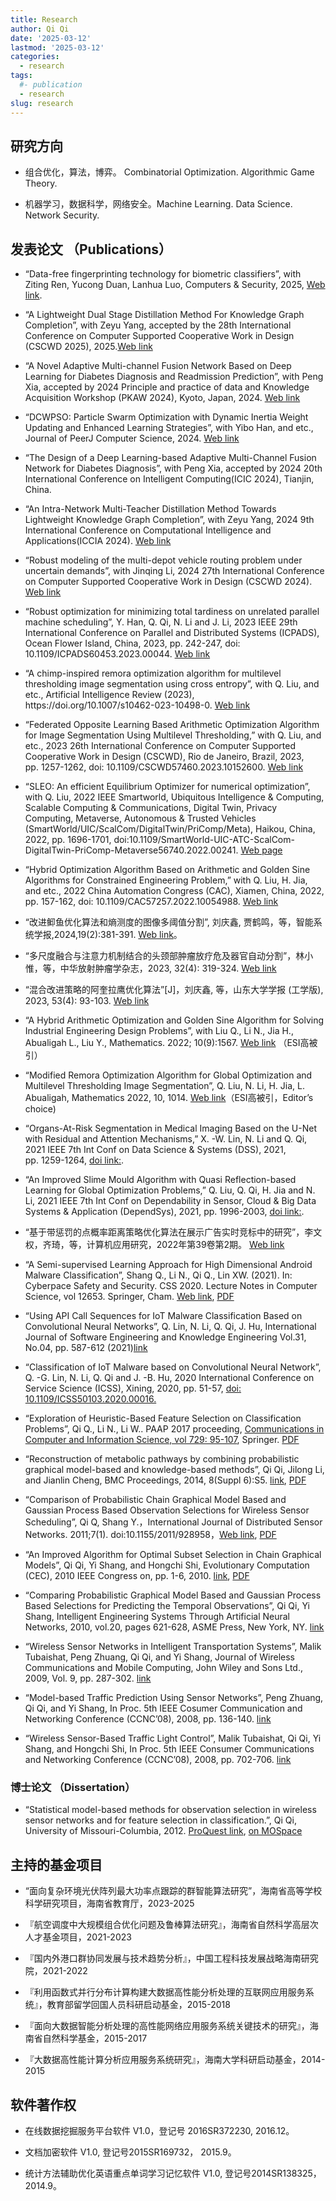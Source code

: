 ```yaml
---
title: Research
author: Qi Qi
date: '2025-03-12'
lastmod: '2025-03-12'
categories:
  - research
tags:
  #- publication
  - research
slug: research
---
```


## 研究方向

* 组合优化，算法，博弈。 Combinatorial Optimization. Algorithmic Game Theory.

* 机器学习，数据科学，网络安全。Machine Learning. Data Science. Network Security.


<!-- - 鲁棒优化，运筹优化。 Robust optimization; Operations research. -->

## 发表论文 （Publications）

* "Data-free fingerprinting technology for biometric classifiers", with Ziting Ren, Yucong Duan, Lanhua Luo, Computers & Security, 2025, [Web link](https://doi.org/10.1016/j.cose.2025.104386).


* "A Lightweight Dual Stage Distillation Method For Knowledge Graph Completion", with Zeyu Yang, accepted by the 28th International Conference on Computer Supported Cooperative Work in Design (CSCWD 2025), 2025.[Web link](https://ieeexplore.ieee.org/document/11033369)

* "A Novel Adaptive Multi-channel Fusion Network Based on Deep Learning for Diabetes Diagnosis and Readmission Prediction", with Peng Xia, accepted by 2024 Principle and practice of data and Knowledge Acquisition Workshop (PKAW 2024), Kyoto, Japan, 2024. [Web link](https://link.springer.com/chapter/10.1007/978-981-96-0026-7_20)

* "DCWPSO: Particle Swarm Optimization with Dynamic Inertia Weight Updating and Enhanced Learning Strategies", with Yibo Han, and etc., Journal of PeerJ Computer Science, 2024. [Web link](https://peerj.com/articles/cs-2253/)

* "The Design of a Deep Learning-based Adaptive Multi-Channel Fusion Network for Diabetes Diagnosis", with Peng Xia, accepted by 2024 20th International Conference on Intelligent Computing(ICIC 2024), Tianjin, China.

* "An Intra-Network Multi-Teacher Distillation Method Towards 
Lightweight Knowledge Graph Completion", with Zeyu Yang, 2024 9th International Conference on Computational Intelligence and Applications(ICCIA 2024). [Web link](https://ieeexplore.ieee.org/document/10719142)

* "Robust modeling of the multi-depot vehicle routing problem under uncertain demands", with Jinqing Li, 2024 27th International Conference on Computer Supported Cooperative Work in Design (CSCWD 2024). [Web link](https://ieeexplore.ieee.org/document/10580781)

* "Robust optimization for minimizing total tardiness on unrelated parallel machine scheduling", Y. Han, Q. Qi, N. Li and J. Li,  2023 IEEE 29th International Conference on Parallel and Distributed Systems (ICPADS), Ocean Flower Island, China, 2023, pp. 242-247, doi: 10.1109/ICPADS60453.2023.00044. [Web link](https://ieeexplore.ieee.org/document/10476145)


* "A chimp-inspired remora optimization algorithm for multilevel thresholding image segmentation using cross entropy", with Q. Liu, and etc., Artificial Intelligence Review (2023), https://doi.org/10.1007/s10462-023-10498-0. [Web link](https://link.springer.com/article/10.1007/s10462-023-10498-0)

* "Federated Opposite Learning Based Arithmetic Optimization Algorithm for Image Segmentation Using Multilevel Thresholding," with Q. Liu, and etc., 2023 26th International Conference on Computer Supported Cooperative Work in Design (CSCWD), Rio de Janeiro, Brazil, 2023, pp. 1257-1262, doi: 10.1109/CSCWD57460.2023.10152600. [Web link](https://ieeexplore.ieee.org/document/10152600)

* "SLEO: An efficient Equilibrium Optimizer for numerical optimization", with Q. Liu, 2022 IEEE Smartworld, Ubiquitous Intelligence & Computing, Scalable Computing & Communications, Digital Twin, Privacy Computing, Metaverse, Autonomous & Trusted Vehicles (SmartWorld/UIC/ScalCom/DigitalTwin/PriComp/Meta), Haikou, China, 2022, pp. 1696-1701, doi:10.1109/SmartWorld-UIC-ATC-ScalCom-DigitalTwin-PriComp-Metaverse56740.2022.00241. [Web page](https://ieeexplore.ieee.org/document/10189595)

* "Hybrid Optimization Algorithm Based on Arithmetic and Golden Sine Algorithms for Constrained Engineering Problem," with Q. Liu, H. Jia, and etc., 2022 China Automation Congress (CAC), Xiamen, China, 2022, pp. 157-162, doi: 10.1109/CAC57257.2022.10054988. [Web link](https://ieeexplore.ieee.org/document/10054988)

* "改进䲟鱼优化算法和熵测度的图像多阈值分割", 刘庆鑫, 贾鹤鸣，等，智能系统学报,2024,19(2):381-391. [Web link](https://tis.hrbeu.edu.cn/oa/darticle.aspx?type=view&id=202205018)。

* “多尺度融合与注意力机制结合的头颈部肿瘤放疗危及器官自动分割”，林小惟，等，中华放射肿瘤学杂志，2023, 32(4): 319-324. [Web link](https://rs.yiigle.com/cmaid/1456377)


* “混合改进策略的阿奎拉鹰优化算法”[J]，刘庆鑫, 等，山东大学学报 (工学版), 2023, 53(4): 93-103. [Web link](http://gxbwk.njournal.sdu.edu.cn/CN/10.6040/j.issn.1672-3961.0.2022.128)

* "A Hybrid Arithmetic Optimization and Golden Sine Algorithm for Solving Industrial Engineering Design Problems", with Liu Q., Li N., Jia H., Abualigah L., Liu Y., Mathematics. 2022; 10(9):1567. [Web link](https://doi.org/10.3390/math10091567) （ESI高被引）

* "Modified Remora Optimization Algorithm for Global Optimization and Multilevel Thresholding Image Segmentation", Q. Liu, N. Li, H. Jia, L. Abualigah, Mathematics 2022, 10, 1014. [Web link](https://doi.org/10.3390/math10071014)（ESI高被引，Editor's choice)

* "Organs-At-Risk Segmentation in Medical Imaging Based on the U-Net with Residual and Attention Mechanisms," X. -W. Lin, N. Li and Q. Qi, 2021 IEEE 7th Int Conf on Data Science & Systems (DSS), 2021, pp. 1259-1264, [doi link:](https://doi.org/10.1109/HPCC-DSS-SmartCity-DependSys53884.2021.00192).

* "An Improved Slime Mould Algorithm with Quasi Reflection-based Learning for Global Optimization Problems," Q. Liu, Q. Qi, H. Jia and N. Li, 2021 IEEE 7th Int Conf on Dependability in Sensor, Cloud & Big Data Systems & Application (DependSys), 2021, pp. 1996-2003, [doi link:](https://doi.org/10.1109/HPCC-DSS-SmartCity-DependSys53884.2021.00298).

* "基于带惩罚的点概率距离策略优化算法在展示广告实时竞标中的研究"，李文权，齐琦，等，计算机应用研究，2022年第39卷第2期。 [Web link](https://www.arocmag.com/abs/2021.07.0264)


* "A Semi-supervised Learning Approach for High Dimensional Android Malware Classification", Shang Q., Li N., Qi Q., Lin XW. (2021). In: Cyberpace Safety and Security. CSS 2020. Lecture Notes in Computer Science, vol 12653. Springer, Cham. [Web link](https://link.springer.com/chapter/10.1007/978-3-030-73671-2_3), [PDF](semi-supervised-Learning-High-Dimensional-Classification-2021.pdf)


* "Using API Call Sequences for IoT Malware Classification Based on Convolutional Neural Networks", Q. Lin, N. Li, Q. Qi, J. Hu, International Journal of Software Engineering and Knowledge Engineering Vol.31, No.04, pp. 587-612 (2021)[link](https://www.worldscientific.com/doi/10.1142/S021819402140009X)

* "Classification of IoT Malware based on Convolutional Neural Network", Q. -G. Lin, N. Li, Q. Qi and J. -B. Hu,  2020 International Conference on Service Science (ICSS), Xining, 2020, pp. 51-57, [doi: 10.1109/ICSS50103.2020.00016.](https://doi.org/10.1109/ICSS50103.2020.00016)

*  "Exploration of Heuristic-Based Feature Selection on Classification Problems", Qi Q., Li N., Li W.. PAAP 2017 proceeding, [Communications in Computer and Information Science, vol 729: 95-107](https://link.springer.com/chapter/10.1007/978-981-10-6442-5_9), Springer. [PDF](heuristic-feature-selection-2017.pdf)

*   “Reconstruction of metabolic pathways by combining probabilistic graphical
    model-based and knowledge-based methods”, Qi Qi, Jilong Li, and Jianlin
    Cheng, BMC Proceedings, 2014, 8(Suppl 6):S5.
    [link](http://www.biomedcentral.com/1753-6561/8/S6/S5), [PDF](PGM-based-pathways-reconstruction-2014.pdf)

*   “Comparison of Probabilistic Chain Graphical Model Based and Gaussian Process Based Observation Selections for Wireless Sensor Scheduling”, Qi Q, Shang Y.，International Journal of Distributed Sensor Networks. 2011;7(1). doi:10.1155/2011/928958，[Web link](https://journals.sagepub.com/doi/10.1155/2011/928958), [PDF](PGM-based-observation-selection_2011.pdf)

*   “An Improved Algorithm for Optimal Subset Selection in Chain Graphical
    Models”, Qi Qi, Yi Shang, and Hongchi Shi, Evolutionary Computation (CEC),
    2010 IEEE Congress on, pp. 1-6, 2010.
    [link](http://ieeexplore.ieee.org/xpl/articleDetails.jsp?arnumber=5586022), [PDF](An_improved_algorithm_for_optimal_subset_selection_in_chain_graphical_models_2010.pdf)

*   “Comparing Probabilistic Graphical Model Based and Gaussian Process Based
    Selections for Predicting the Temporal Observations”, Qi Qi, Yi Shang,
    Intelligent Engineering Systems Through Artificial Neural Networks, 2010,
    vol.20, pages 621-628, ASME Press, New York, NY.
    [link](http://ebooks.asmedigitalcollection.asme.org/content.aspx?bookid=316&sectionid=38783068)

*   “Wireless Sensor Networks in Intelligent Transportation Systems”, Malik
    Tubaishat, Peng Zhuang, Qi Qi, and Yi Shang, Journal of Wireless
    Communications and Mobile Computing, John Wiley and Sons Ltd., 2009, Vol. 9,
    pp. 287-302.
    [link](http://onlinelibrary.wiley.com/doi/10.1002/wcm.616/abstract)

*   “Model-based Traffic Prediction Using Sensor Networks”, Peng Zhuang, Qi Qi,
    and Yi Shang, In Proc. 5th IEEE Cosumer Communication and Networking
    Conference (CCNC’08), 2008, pp. 136-140.
    [link](http://ieeexplore.ieee.org/xpl/articleDetails.jsp?arnumber=4446336)

*   “Wireless Sensor-Based Traffic Light Control”, Malik Tubaishat, Qi Qi, Yi
    Shang, and Hongchi Shi, In Proc. 5th IEEE Consumer Communications and
    Networking Conference (CCNC’08), 2008, pp. 702-706.
    [link](http://ieeexplore.ieee.org/xpl/articleDetails.jsp?arnumber=4446459)

### 博士论文 （Dissertation）

-   “Statistical model-based methods for observation selection in wireless
    sensor networks and for feature selection in classification.”, Qi Qi,
    University of Missouri-Columbia, 2012. [ProQuest
    link](http://gradworks.umi.com/35/30/3530891.html), [on
    MOSpace](https://mospace.umsystem.edu/xmlui/handle/10355/15111)


## 主持的基金项目

- “面向复杂环境光伏阵列最大功率点跟踪的群智能算法研究”，海南省高等学校科学研究项目，海南省教育厅，2023-2025

- 『航空调度中大规模组合优化问题及鲁棒算法研究』，海南省自然科学高层次人才基金项目，2021-2023

- 『国内外港口群协同发展与技术趋势分析』，中国工程科技发展战略海南研究院，2021-2022

-  『利用函数式并行分布计算构建大数据高性能分析处理的互联网应用服务系统』，教育部留学回国人员科研启动基金，2015-2018

-  『面向大数据智能分析处理的高性能网络应用服务系统关键技术的研究』，海南省自然科学基金，2015-2017

-  『大数据高性能计算分析应用服务系统研究』，海南大学科研启动基金，2014-2015


## 软件著作权

-   在线数据挖掘服务平台软件 V1.0，登记号 2016SR372230, 2016.12。

-   文档加密软件 V1.0, 登记号2015SR169732， 2015.9。

-   统计方法辅助优化英语重点单词学习记忆软件 V1.0, 登记号2014SR138325，2014.9。

<!--
### 专业技术资格

-   副研究员，计算机科学专业，2014.12

-   注册信息安全工程师(CISE)，2017.1
-->



<script type='text/javascript' id='clustrmaps' src='//cdn.clustrmaps.com/map_v2.js?cl=ffffff&w=300&t=m&d=PoytzMSA2FiAoXamx7J03FuHVjl_IwzVBj2TmE3ky5c'></script>


